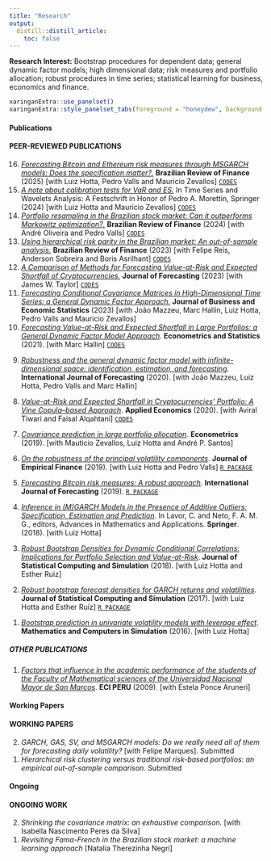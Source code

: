 ```yaml
---
title: "Research"
output:
  distill::distill_article:
    toc: false
---
```


**Research Interest:** Bootstrap procedures for dependent data; general dynamic factor models; high dimensional data; risk measures and portfolio allocation; robust procedures in time series; statistical learning for business, economics and finance.



```r
xaringanExtra::use_panelset()
xaringanExtra::style_panelset_tabs(foreground = "honeydew", background = "#0F2E3D")
```


::::: {.panelset}

::: {.panel}

#### Publications {.panel-name}

#### PEER-REVIEWED PUBLICATIONS

<ol reversed>


<li> [*Forecasting Bitcoin and Ethereum risk measures through MSGARCH models: Does the specification matter?.*](https://doi.org/10.12660/rbfin.v23n1.2025.92777) **Brazilian Review of Finance** (2025) [with Luiz Hotta, Pedro Valls and Mauricio Zevallos] [`CODES`](https://github.com/ctruciosm/CryptoMSGARCH) \medskip </li>  \medskip </li> 



<li> [*A note about calibration tests for VaR and ES.*](https://link.springer.com/chapter/10.1007/978-3-031-66398-7_4) In Time Series and Wavelets Analysis: A Festschrift in Honor of Pedro A. Morettin, Springer (2024) [with Luiz Hotta and Mauricio Zevallos] [`CODES`](https://github.com/ctruciosm/BacktestingVaRES) \medskip </li> 


<li> [*Portfolio resampling in the Brazilian stock market: Can it outperforms Markowitz optimization?.*](https://periodicos.fgv.br/rbfin/article/view/91552) **Brazilian Review of Finance** (2024) [with André Oliveira and Pedro Valls] [`CODES`](https://github.com/ctruciosm/ResamplingBRPortfolios/blob/master/README.md) \medskip </li> 


<li> [*Using hierarchical risk parity in the Brazilian market: An out-of-sample analysis.*](https://periodicos.fgv.br/rbfin/article/view/89848)  **Brazilian Review of Finance** (2023) [with Felipe Reis, Anderson Sobreira and Boris Asrilhant] [`CODES`](https://github.com/felipereis150/BrazilianHRP) \medskip </li> 


<li> [*A Comparison of Methods for Forecasting Value-at-Risk and Expected Shortfall of Cryptocurrencies.*](https://onlinelibrary.wiley.com/doi/abs/10.1002/for.2929) **Journal of Forecasting** (2023) [with James W. Taylor] [`CODES`](https://github.com/ctruciosm/CryptoForeComb) \medskip </li>


<li> [*Forecasting Conditional Covariance Matrices in High-Dimensional Time Series: a General Dynamic Factor Approach.*](https://www.tandfonline.com/doi/abs/10.1080/07350015.2021.1996380?journalCode=ubes20) **Journal of Business and Economic Statistics** (2023) [with João Mazzeu, Marc Hallin, Luiz Hotta, Pedro Valls and Mauricio Zevallos] \medskip </li>



<li> [*Forecasting Value-at-Risk and Expected Shortfall in Large Portfolios: a General Dynamic Factor Model Approach*](https://www.sciencedirect.com/science/article/abs/pii/S2452306221000563). **Econometrics and Statistics** (2021). [with Marc Hallin]  [`CODES`](https://github.com/ctruciosm/GDFM-CHF-VaRES) </li> \medskip

<li> [*Robustness and the general dynamic factor model with infinite-dimensional space: identification, estimation, and forecasting*](https://www.sciencedirect.com/science/article/pii/S0169207020301540). **International Journal of Forecasting** (2020). [with João Mazzeu, Luiz Hotta, Pedro Valls and Marc Hallin]  </li> \medskip

<li> [*Value-at-Risk and Expected Shortfall in Cryptocurrencies’ Portfolio: A Vine Copula–based Approach*](https://www.tandfonline.com/doi/abs/10.1080/00036846.2019.1693023?journalCode=raec20). **Applied Economics** (2020). [with Aviral Tiwari and Faisal Alqahtani] [`CODES`](https://github.com/ctruciosm/CryptoCopVaRES) </li>  \medskip

<li> [*Covariance prediction in large portfolio allocation*](https://www.mdpi.com/2225-1146/7/2/19). **Econometrics** (2019). [with Mauticio Zevallos, Luiz Hotta and André P. Santos]  </li> \medskip

<li> [*On the robustness of the principal volatility components*](https://www.sciencedirect.com/science/article/abs/pii/S0927539819300386). **Journal of Empirical Finance** (2019). [with Luiz Hotta and Pedro Valls]  [`R PACKAGE`](https://github.com/ctruciosm/Robpvc) </li> \medskip

<li> [*Forecasting Bitcoin risk measures: A robust approach*](https://www.sciencedirect.com/science/article/abs/pii/S0169207019300184). **International Journal of Forecasting** (2019). [`R PACKAGE`](https://cran.r-project.org/package=RobGARCHBoot) </li> \medskip

<li> [*Inference in (M)GARCH Models in the Presence of Additive Outliers: Specification, Estimation and Prediction*](https://link.springer.com/chapter/10.1007/978-3-319-94015-1_8). In Lavor, C. and Neto, F. A. M. G., editors, Advances in Mathematics and Applications. **Springer**. (2018). [with Luiz Hotta] </li> \medskip

<li> [*Robust Bootstrap Densities for Dynamic Conditional Correlations: Implications for Portfolio Selection and Value-at-Risk*](https://www.tandfonline.com/doi/abs/10.1080/00949655.2018.1462811?journalCode=gscs20). **Journal of Statistical Computing and Simulation** (2018). [with Luiz Hotta and Esther Ruiz] </li> \medskip

<li> [*Robust bootstrap forecast densities for GARCH returns and volatilities*](https://www.tandfonline.com/doi/abs/10.1080/00949655.2017.1359601?journalCode=gscs20). **Journal of Statistical Computing and Simulation** (2017). [with Luiz Hotta and Esther Ruiz] [`R PACKAGE`](https://cran.r-project.org/package=RobGARCHBoot) </li> \medskip

<li> [*Bootstrap prediction in univariate volatility models with leverage effect*](https://www.sciencedirect.com/science/article/abs/pii/S03784754150013303). **Mathematics and Computers in Simulation** (2016). [with Luiz Hotta] </li> \medskip

</ol>

##### OTHER PUBLICATIONS

<ol reversed>

<li> [*Factors that influence in the academic performance of the students of the Faculty of Mathematical sciences of the Universidad Nacional Mayor de San Marcos*](https://140.82.11.112/index.php/ECIPERU/article/view/336/324). **ECI PERU** (2009). [with Estela Ponce Aruneri] </li> 

</ol>

:::

::: {.panel}

#### Working Papers {.panel-name}

#### WORKING PAPERS

<ol reversed>

<li> *GARCH, GAS, SV, and MSGARCH models: Do we really need all of them for forecasting daily volatility?* [with Felipe Marques]. Submitted  \medskip </li>

<li> *Hierarchical risk clustering versus traditional risk-based portfolios: an empirical out-of-sample comparison.*  Submitted  \medskip </li>


</ol>

:::

::: {.panel}

#### Ongoing {.panel-name}

#### ONGOING WORK


<ol reversed>


<li> *Shrinking the covariance matrix: an exhaustive comparison.* [with Isabella Nascimento Peres da Silva] \medskip </li>

<li> *Revisiting Fama-French in the Brazilian stock market: a machine learning approach* [Natalia Therezinha Negri] \medskip </li>



</ol>

:::


:::::

